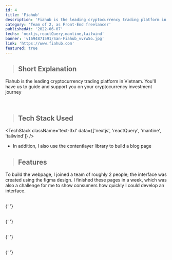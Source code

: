 ```yaml
---
id: 4
title: 'Fiahub'
description: 'Fiahub is the leading cryptocurrency trading platform in Vietnam'
category: 'Team of 2, as Front-End freelancer'
publishedAt: '2022-06-07'
techs: 'nextjs,reactQuery,mantine,tailwind'
banner: 'v1694871591/San-Fiahub_vvrw5o.jpg'
link: 'https://www.fiahub.com'
featured: true
---
```


> ## Short Explanation

Fiahub is the leading cryptocurrency trading platform in Vietnam. You'll have us to guide and support you on your cryptocurrency investment journey

<br />

> ## Tech Stack Used

<TechStack
  className='text-3xl'
  data={['nextjs', 'reactQuery', 'mantine', 'tailwind']}
/>

- In addition, I also use the <UnderlineLink className="mx-2 text-primary inline-block" href="https://contentlayer.dev/">contentlayer</UnderlineLink> library to build a blog page

> ## Features

To build the webpage, I joined a team of roughly 2 people; the interface was created using the figma design. I finished these pages in a week, which was also a challenge for me to show consumers how quickly I could develop an interface.

<ClImage
  publicId='v1694872437/Screenshot_2023-09-16_at_20.52.01_slxjop.png'
  width={1200}
  height={600}
/>

<br />{' '}

<ClImage
  publicId='v1694872436/Screenshot_2023-09-16_at_20.52.11_ln4gsa.png'
  width={1200}
  height={400}
/>

<br />{' '}

<ClImage
  publicId='v1694872437/Screenshot_2023-09-16_at_20.52.47_wn7mmn.png'
  width={1200}
  height={600}
/>

<br />{' '}

<ClImage
  publicId='v1694872441/Screenshot_2023-09-16_at_20.53.19_zqna6g.png'
  width={1200}
  height={550}
/>

<br />{' '}

<ClImage
  publicId='v1694872444/Screenshot_2023-09-16_at_20.53.31_spzwlq.png'
  width={1200}
  height={600}
/>
